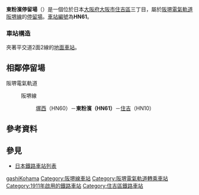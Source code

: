 {{日本車站資訊
|公司色     = #008040
|文字色     = 
|站名       = 東粉濱停留場
|圖片       = 東粉浜駅.jpg
|圖片說明   = 東粉濱停留所（2007年9月）
|日文原名   = 東粉浜
|平假名     = ひがしこはま
|羅馬拼音   = HIGASHI-KOHAMA
|電報略號   = 
|所在地     = {{JPN}}[[大阪府|大阪府]][[大阪市|大阪市]][[住吉區|住吉區]]{{link-ja|粉濱|粉浜|東粉濱}}三丁目
|座標       = {{coord|34|37|6.13|N|135|29|33.82|E|type:railwaystation_region:JP-27|display=inline,title}}
|車站構造   = 併用軌道上
|月台配置   = 側式 2面2線
|啟用年月日 = 1911年（明治44年）12月1日
|廢站年月日 = 
|乘客人數   = 
|上下車人次 = 
|統計年度   = 
|轉車       = [[粉濱站|粉濱站]]（[[南海電氣鐵道|南海電氣鐵道]][[南海本線|南海本線]]）
|備註       = 
|adjacent = {{Adjacent stations|system=阪堺電氣軌道|line=阪堺線|left=塚西|right=住吉|note-left=HN60<br />0.6km|note-mid=<span style="background-color:#ffffff; color:#000000; border:1px solid #000000; text-align:center;"> HN61 </span><br />距離[[惠美須町站|惠美須町]]4.2km|note-right=HN10<br />0.4km}}
}}
'''東粉濱停留場'''（{{jpn|j=東粉浜停留場|hg=ひがしこはまていりゅうじょう|rm=Higashi-Kohama teiryūjō|f=y}}）是一個位於日本[[大阪府|大阪府]][[大阪市|大阪市]][[住吉區|住吉區]]{{link-ja|粉濱|粉浜|東粉濱}}三丁目，屬於[[阪堺電氣軌道|阪堺電氣軌道]][[阪堺線|阪堺線]]的[[鐵路車站|停留場]]。[[車站編號|車站編號]]為'''HN61'''。

=== 車站構造 ===
夾著平交道2面2線的[[地面車站|地面車站]]。

== 相鄰停留場 ==
; 阪堺電氣軌道
: {{Color|green|■}}阪堺線
:: [[塚西停留場|塚西]]（HN60）－'''東粉濱（HN61）'''－[[住吉停留場_(大阪府)|住吉]]（HN10）

== 參考資料 ==
{{Reflist}}

== 參見 ==
* [[日本鐵路車站列表|日本鐵路車站列表]]

{{阪堺線}}
{{DEFAULTSORT:Higashi-Kohama}}
[[Category:日本鐵路車站_Hi|gashiKohama]]
[[Category:阪堺線車站|Category:阪堺線車站]]
[[Category:阪堺電氣軌道轉乘車站|Category:阪堺電氣軌道轉乘車站]]
[[Category:1911年啟用的鐵路車站|Category:1911年啟用的鐵路車站]]
[[Category:住吉區鐵路車站|Category:住吉區鐵路車站]]